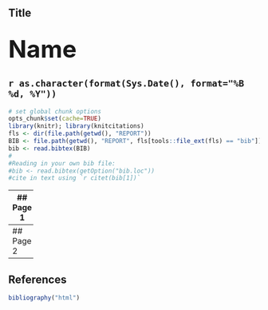 ## Title
## <font size="20" >Name</font>
## `r as.character(format(Sys.Date(), format="%B %d, %Y"))`
```r
# set global chunk options
opts_chunk$set(cache=TRUE)
library(knitr); library(knitcitations)
fls <- dir(file.path(getwd(), "REPORT"))
BIB <- file.path(getwd(), "REPORT", fls[tools::file_ext(fls) == "bib"])
bib <- read.bibtex(BIB)
#
#Reading in your own bib file:
#bib <- read.bibtex(getOption("bib.loc"))
#cite in text using `r citet(bib[1])`
```
------
## Page 1

`r citet(bib[1])`    

------
## Page 2
       

------
## References
```r
bibliography("html") 
```

